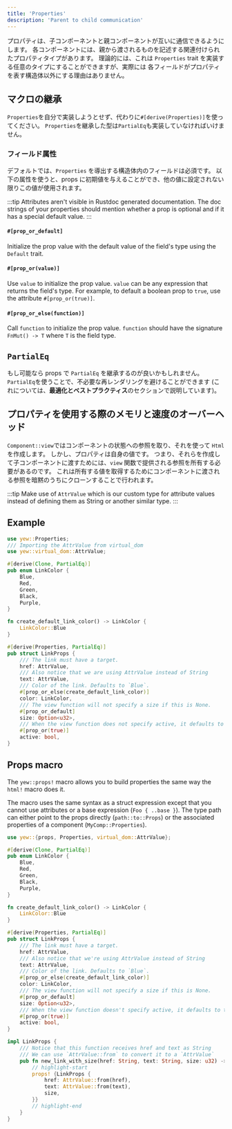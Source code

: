 ```yaml
---
title: 'Properties'
description: 'Parent to child communication'
---
```


プロパティは、子コンポーネントと親コンポーネントが互いに通信できるようにします。
各コンポーネントには、親から渡されるものを記述する関連付けられたプロパティタイプがあります。
理論的には、これは `Properties` trait を実装する任意のタイプにすることができますが、実際には
各フィールドがプロパティを表す構造体以外にする理由はありません。

## マクロの継承

`Properties`を自分で実装しようとせず、代わりに`#[derive(Properties)]`を使ってください。
`Properties`を継承した型は`PartialEq`も実装していなければいけません。

### フィールド属性

デフォルトでは、`Properties` を導出する構造体内のフィールドは必須です。
以下の属性を使うと、props に初期値を与えることができ、他の値に設定されない限りこの値が使用されます。

:::tip
Attributes aren't visible in Rustdoc generated documentation.
The doc strings of your properties should mention whether a prop is optional and if it has a special default value.
:::

#### `#[prop_or_default]`

Initialize the prop value with the default value of the field's type using the `Default` trait.

#### `#[prop_or(value)]`

Use `value` to initialize the prop value. `value` can be any expression that returns the field's type.
For example, to default a boolean prop to `true`, use the attribute `#[prop_or(true)]`.

#### `#[prop_or_else(function)]`

Call `function` to initialize the prop value. `function` should have the signature `FnMut() -> T` where `T` is the field type.

## `PartialEq`

もし可能なら props で `PartialEq` を継承するのが良いかもしれません。
`PartialEq`を使うことで、不必要な再レンダリングを避けることができます
(これについては、**最適化とベストプラクティス**のセクションで説明しています)。

## プロパティを使用する際のメモリと速度のオーバーヘッド

`Component::view`ではコンポーネントの状態への参照を取り、それを使って `Html` を作成します。
しかし、プロパティは自身の値です。
つまり、それらを作成して子コンポーネントに渡すためには、`view` 関数で提供される参照を所有する必要があるのです。
これは所有する値を取得するためにコンポーネントに渡される参照を暗黙のうちにクローンすることで行われます。

:::tip
Make use of `AttrValue` which is our custom type for attribute values instead of defining them as String or another similar type.
:::

## Example

```rust
use yew::Properties;
/// Importing the AttrValue from virtual_dom
use yew::virtual_dom::AttrValue;

#[derive(Clone, PartialEq)]
pub enum LinkColor {
    Blue,
    Red,
    Green,
    Black,
    Purple,
}

fn create_default_link_color() -> LinkColor {
    LinkColor::Blue
}

#[derive(Properties, PartialEq)]
pub struct LinkProps {
    /// The link must have a target.
    href: AttrValue,
    /// Also notice that we are using AttrValue instead of String
    text: AttrValue,
    /// Color of the link. Defaults to `Blue`.
    #[prop_or_else(create_default_link_color)]
    color: LinkColor,
    /// The view function will not specify a size if this is None.
    #[prop_or_default]
    size: Option<u32>,
    /// When the view function does not specify active, it defaults to true.
    #[prop_or(true)]
    active: bool,
}
```

## Props macro

The `yew::props!` macro allows you to build properties the same way the `html!` macro does it.

The macro uses the same syntax as a struct expression except that you cannot use attributes or a base expression (`Foo { ..base }`).
The type path can either point to the props directly (`path::to::Props`) or the associated properties of a component (`MyComp::Properties`).

```rust
use yew::{props, Properties, virtual_dom::AttrValue};

#[derive(Clone, PartialEq)]
pub enum LinkColor {
    Blue,
    Red,
    Green,
    Black,
    Purple,
}

fn create_default_link_color() -> LinkColor {
    LinkColor::Blue
}

#[derive(Properties, PartialEq)]
pub struct LinkProps {
    /// The link must have a target.
    href: AttrValue,
    /// Also notice that we're using AttrValue instead of String
    text: AttrValue,
    /// Color of the link. Defaults to `Blue`.
    #[prop_or_else(create_default_link_color)]
    color: LinkColor,
    /// The view function will not specify a size if this is None.
    #[prop_or_default]
    size: Option<u32>,
    /// When the view function doesn't specify active, it defaults to true.
    #[prop_or(true)]
    active: bool,
}

impl LinkProps {
    /// Notice that this function receives href and text as String
    /// We can use `AttrValue::from` to convert it to a `AttrValue`
    pub fn new_link_with_size(href: String, text: String, size: u32) -> Self {
        // highlight-start
        props! {LinkProps {
            href: AttrValue::from(href),
            text: AttrValue::from(text),
            size,
        }}
        // highlight-end
    }
}
```
